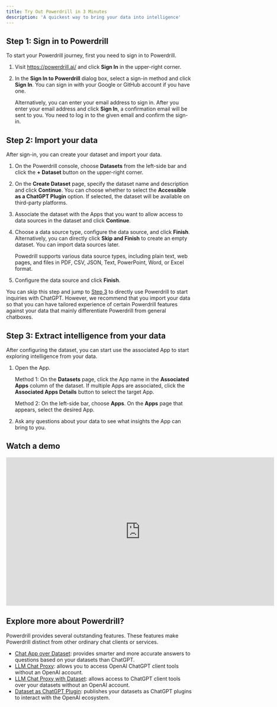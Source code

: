 ```yaml
---
title: Try Out Powerdrill in 3 Minutes
description: 'A quickest way to bring your data into intelligence'
---
```


## Step 1: Sign in to Powerdrill

To start your Powerdrill journey, first you need to sign in to Powerdrill.

1. Visit https://powerdrill.ai/ and click **Sign In** in the upper-right corner.
2. In the **Sign In to Powerdrill** dialog box, select a sign-in method and click **Sign In**.
    You can sign in with your Google or GitHub account if you have one. 
    
    Alternatively, you can enter your email address to sign in. After you enter your email address and click **Sign In**, a confirmation email will be sent to you. You need to log in to the given email and confirm the sign-in.

## Step 2: Import your data

After sign-in, you can create your dataset and import your data. 

1. On the Powerdrill console, choose **Datasets** from the left-side bar and click the **+ Dataset** button on the upper-right corner.

2. On the **Create Dataset** page, specify the dataset name and description and click **Continue**.
    You can choose whether to select the **Accessible as a ChatGPT Plugin** option. If selected, the dataset will be available on third-party platforms.
3. Associate the dataset with the Apps that you want to allow access to data sources in the dataset and click **Continue**.
4. Choose a data source type, configure the data source, and click **Finish**. Alternatively, you can directly click **Skip and Finish** to create an empty dataset. You can import data sources later.

    Powedrill supports various data source types, including plain text, web pages, and files in PDF, CSV, JSON, Text, PowerPoint, Word, or Excel format.

5. Configure the data source and click **Finish**.

You can skip this step and jump to [Step 3](#step-3-extract-intelligence-from-your-data) to directly use Powerdrill to start inquiries with ChatGPT. However, we recommend that you import your data so that you can have tailored experience of certain Powerdrill features  against your data that mainly differentiate Powerdrill from general chatboxes.



## Step 3: Extract intelligence from your data

After configuring the dataset, you can start use the associated App to start exploring intelligence from your data.



1. Open the App.

    Method 1: On the **Datasets** page, click the App name in the **Associated Apps** column of the dataset. If multiple Apps are associated, click the **Associated Apps Details** button to select the target App.

    Method 2: On the left-side bar, choose **Apps**. On the **Apps** page that appears, select the desired App.

2. Ask any questions about your data to see what insights the App can bring to you.

## Watch a demo

<iframe width="724" height="400" src="https://www.youtube.com/embed/Btx3Zs9TqOw" title="Quick start - https://powerdrill.ai" frameborder="0" allow="accelerometer; autoplay; clipboard-write; encrypted-media; gyroscope; picture-in-picture; web-share" allowfullscreen></iframe>

## Explore more about Powerdrill?

Powerdrill provides several outstanding features. These features make Powerdrill distinct from other ordinary chat clients or services. 

* [Chat App over Dataset](/features/chat-app): provides smarter and more accurate answers to questions based on your datasets than ChatGPT.
* [LLM Chat Proxy](/features/proxy): allows you to access OpenAI ChatGPT client tools without an OpenAI account.
* [LLM Chat Proxy with Dataset](/features/dataset-proxy): allows access to ChatGPT client tools over your datasets without an OpenAI account.
* [Dataset as ChatGPT Plugin](/features/dataset-chatgpt-plugin): publishes your datasets as ChatGPT plugins to interact with the OpenAI ecosystem.
